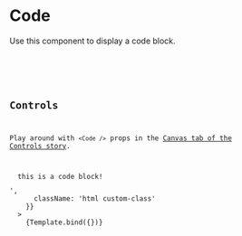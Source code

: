 

<Meta title="Components/Atoms/Code" component={Code} />

# Code

Use this component to display a code block.

<Canvas>
  <Story name="Component">
    <Code
      id="my-code-block"
      content="<p>this is a code block!</p>"
      className="html custom-class"
    />
  </Story>
</Canvas>

## Controls

Play around with `<Code />` props in the [Canvas tab of the Controls story](?path=/story/design-system-atoms-code--controls).


<Canvas>
  <Story
    name="Controls"
    args={{
      id: 'my-code-block',
      content: '<p>this is a code block!</p>',
      className: 'html custom-class'
    }}
  >
    {Template.bind({})}
  </Story>
</Canvas>
